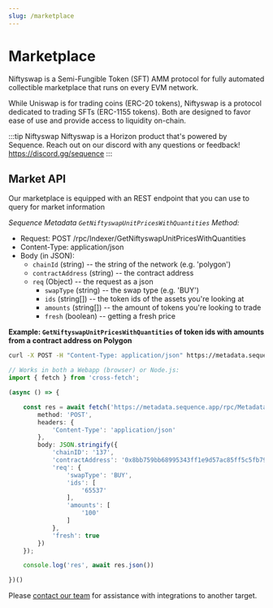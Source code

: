 ```yaml
---
slug: /marketplace
---
```



# Marketplace

Niftyswap is a Semi-Fungible Token (SFT) AMM protocol for fully automated collectible marketplace that runs on every EVM network.

While Uniswap is for trading coins (ERC-20 tokens), Niftyswap is a protocol dedicated to trading SFTs (ERC-1155 tokens). Both are designed to favor ease of use and provide access to liquidity on-chain.

:::tip Niftyswap
Niftyswap is a Horizon product that's powered by Sequence. Reach out on our discord with any questions or feedback! https://discord.gg/sequence
:::

## Market API

Our marketplace is equipped with an REST endpoint that you can use to query for market information

*Sequence Metadata `GetNiftyswapUnitPricesWithQuantities` Method:*

* Request: POST /rpc/Indexer/GetNiftyswapUnitPricesWithQuantities
* Content-Type: application/json
* Body (in JSON):
  * `chainId` (string) -- the string of the network (e.g. 'polygon')
  * `contractAddress` (string) -- the contract address
  * `req` (Object) -- the request as a json
    * `swapType` (string) -- the swap type (e.g. 'BUY')
    * `ids` (string[]) -- the token ids of the assets you're looking at
    * `amounts` (string[]) -- the amount of tokens you're looking to trade
    * `fresh` (boolean) -- getting a fresh price

**Example: `GetNiftyswapUnitPricesWithQuantities` of token ids with amounts from a contract address on Polygon**

<Tabs>
<TabItem value="curl" label="curl">

```bash class=wrap
curl -X POST -H "Content-Type: application/json" https://metadata.sequence.app/rpc/Metadata/GetNiftyswapUnitPricesWithQuantities -d '{"chainID":"137","contractAddress":"0x8bb759bb68995343ff1e9d57ac85ff5c5fb79334","req":{"swapType":"BUY","ids":["65537"],"amounts":["100"]},"fresh":true}'
```

</TabItem>
<TabItem value="js" label="Javascript / Typescript">

```ts
// Works in both a Webapp (browser) or Node.js:
import { fetch } from 'cross-fetch';

(async () => {

    const res = await fetch('https://metadata.sequence.app/rpc/Metadata/GetNiftyswapUnitPricesWithQuantities', {
        method: 'POST',
        headers: {
            'Content-Type': 'application/json'
        },
        body: JSON.stringify({
            'chainID': '137',
            'contractAddress': '0x8bb759bb68995343ff1e9d57ac85ff5c5fb79334',
            'req': {
                'swapType': 'BUY',
                'ids': [
                    '65537'
                ],
                'amounts': [
                    '100'
                ]
            },
            'fresh': true
        })
    });

    console.log('res', await res.json())

})()
```
</TabItem>
<TabItem value="other" label="Other">

Please [contact our team](/support) for assistance with integrations to another target.

</TabItem>
</Tabs>
